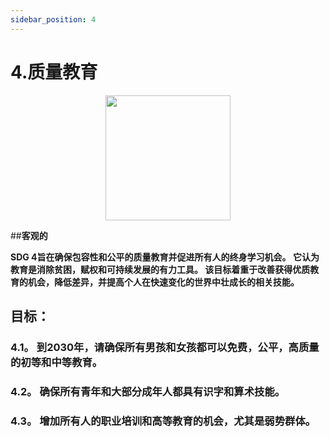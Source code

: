 ```yaml
---
sidebar_position: 4
---
```

# 4.质量教育

<p align="center"><img src="https://www.un.org/sustainabledevelopment/wp-content/uploads/2019/08/E-Goal-04-1024x1024.png" width="200" height="200"/></p>

##**客观的**

**SDG 4旨在确保包容性和公平的质量教育并促进所有人的终身学习机会。 它认为教育是消除贫困，赋权和可持续发展的有力工具。 该目标着重于改善获得优质教育的机会，降低差异，并提高个人在快速变化的世界中壮成长的相关技能。**

 ## 目标： 

 ### 4.1。 到2030年，请确保所有男孩和女孩都可以免费，公平，高质量的初等和中等教育。 

 ### 4.2。 确保所有青年和大部分成年人都具有识字和算术技能。 

 ### 4.3。 增加所有人的职业培训和高等教育的机会，尤其是弱势群体。